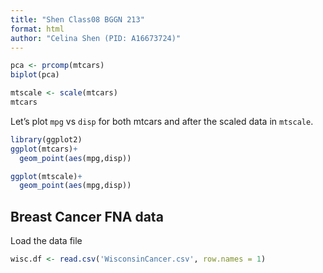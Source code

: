 ```yaml
---
title: "Shen Class08 BGGN 213"
format: html
author: "Celina Shen (PID: A16673724)"
---
```


```r
pca <- prcomp(mtcars)
biplot(pca)
```

```r
mtscale <- scale(mtcars)
mtcars
```

Let's plot `mpg` vs `disp` for both mtcars and after the scaled data in `mtscale`.

```r
library(ggplot2)
ggplot(mtcars)+
  geom_point(aes(mpg,disp))

ggplot(mtscale)+
  geom_point(aes(mpg,disp))
```

## Breast Cancer FNA data

Load the data file

```r
wisc.df <- read.csv('WisconsinCancer.csv', row.names = 1)
```





